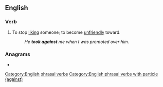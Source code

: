 ==English==

===Verb===
{{head|en|verb}}

# To stop [[like|liking]] someone; to become [[unfriendly]] toward.
#: ''He '''took against''' me when I was promoted over him.''

===Anagrams===
* {{anagrams|en|taking a seat}}

[[Category:English phrasal verbs]]
[[Category:English phrasal verbs with particle (against)]]
